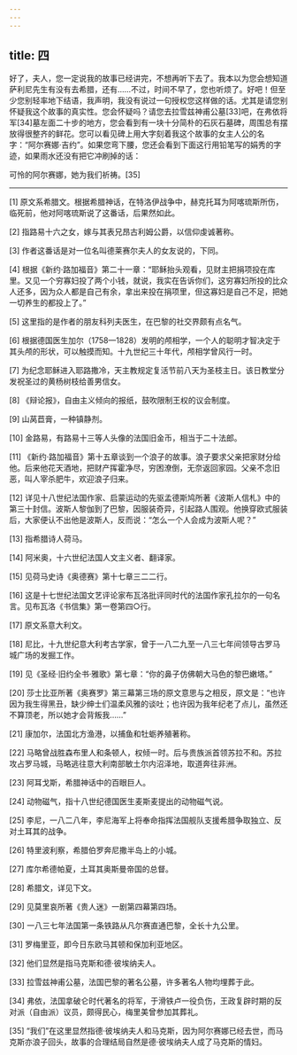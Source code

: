 ```yaml
---
---
---
```

title: 四
---




好了，夫人，您一定说我的故事已经讲完，不想再听下去了。我本以为您会想知道萨利尼先生有没有去希腊，还有……不过，时间不早了，您也听烦了。好吧！但至少您别轻率地下结语，我声明，我没有说过一句授权您这样做的话。尤其是请您别怀疑我这个故事的真实性。您会怀疑吗？请您去拉雪兹神甫公墓[33]吧，在弗依将军[34]墓左面二十步的地方，您会看到有一块十分简朴的石灰石墓碑，周围总有摆放得很整齐的鲜花。您可以看见碑上用大字刻着我这个故事的女主人公的名字：“阿尔赛娜·吉约”。如果您弯下腰，您还会看到下面这行用铅笔写的娟秀的字迹，如果雨水还没有把它冲刷掉的话：





可怜的阿尔赛娜，她为我们祈祷。[35]



* * *



[1] 原文系希腊文。根据希腊神话，在特洛伊战争中，赫克托耳为阿喀琉斯所伤，临死前，他对阿喀琉斯说了这番话，后果然如此。

[2] 指路易十六之女，嫁与其表兄昂古利姆公爵，以信仰虔诚著称。

[3] 作者这番话是对一位名叫德莱赛尔夫人的女友说的，下同。

[4] 根据《新约·路加福音》第二十一章：“耶稣抬头观看，见财主把捐项投在库里。又见一个穷寡妇投了两个小钱，就说，我实在告诉你们，这穷寡妇所投的比众人还多，因为众人都是自己有余，拿出来投在捐项里，但这寡妇是自己不足，把她一切养生的都投上了。”

[5] 这里指的是作者的朋友科列夫医生，在巴黎的社交界颇有点名气。

[6] 根据德国医生加尔（1758—1828）发明的颅相学，一个人的聪明才智决定于其头颅的形状，可以触摸而知。十九世纪三十年代，颅相学曾风行一时。

[7] 为纪念耶稣进入耶路撒冷，天主教规定复活节前八天为圣枝主日。该日教堂分发祝圣过的黄杨树枝给善男信女。

[8] 《辩论报》，自由主义倾向的报纸，鼓吹限制王权的议会制度。

[9] 山莴苣膏，一种镇静剂。

[10] 金路易，有路易十三等人头像的法国旧金币，相当于二十法郎。

[11] 《新约·路加福音》第十五章谈到一个浪子的故事。浪子要求父亲把家财分给他。后来他花天酒地，把财产挥霍净尽，穷困潦倒，无奈返回家园。父亲不念旧恶，叫人宰杀肥牛，欢迎浪子归来。

[12] 详见十八世纪法国作家、启蒙运动的先驱孟德斯鸠所著《波斯人信札》中的第三十封信。波斯人黎伽到了巴黎，因服装奇异，引起路人围观。他换穿欧式服装后，大家便认不出他是波斯人，反而说：“怎么一个人会成为波斯人呢？”

[13] 指希腊诗人荷马。

[14] 阿米奥，十六世纪法国人文主义者、翻译家。

[15] 见荷马史诗《奥德赛》第十七章三二二行。

[16] 这是十七世纪法国文艺评论家布瓦洛批评同时代的法国作家孔拉尔的一句名言。见布瓦洛《书信集》第一卷第四○行。

[17] 原文系意大利文。

[18] 尼比，十九世纪意大利考古学家，曾于一八二九至一八三七年间领导古罗马城广场的发掘工作。

[19] 见《圣经·旧约全书·雅歌》第七章：“你的鼻子仿佛朝大马色的黎巴嫩塔。”

[20] 莎士比亚所著《奥赛罗》第三幕第三场的原文意思与之相反，原文是：“也许因为我生得黑丑，缺少绅士们温柔风雅的谈吐；也许因为我年纪老了点儿，虽然还不算顶老，所以她才会背叛我……”

[21] 康加尔，法国北方渔港，以捕鱼和牡蛎养殖著称。

[22] 马略曾战胜森布里人和条顿人，权倾一时。后与贵族派首领苏拉不和。苏拉攻占罗马城，马略逃往意大利南部敏土尔内沼泽地，取道奔往非洲。

[23] 阿耳戈斯，希腊神话中的百眼巨人。

[24] 动物磁气，指十八世纪德国医生麦斯麦提出的动物磁气说。

[25] 李尼，一八二八年，李尼海军上将奉命指挥法国舰队支援希腊争取独立、反对土耳其的战争。

[26] 特里波利察，希腊伯罗奔尼撒半岛上的小城。

[27] 库尔希德帕夏，土耳其奥斯曼帝国的总督。

[28] 希腊文，详见下文。

[29] 见莫里哀所著《贵人迷》一剧第四幕第四场。

[30] 一八三七年法国第一条铁路从凡尔赛直通巴黎，全长十九公里。

[31] 罗梅里亚，即今日东欧马其顿和保加利亚地区。

[32] 他们显然是指马克斯和德·彼埃纳夫人。

[33] 拉雪兹神甫公墓，法国巴黎的著名公墓，许多著名人物均埋葬于此。

[34] 弗依，法国拿破仑时代著名的将军，于滑铁卢一役负伤，王政复辟时期的反对派（自由派）议员，颇得民心，梅里美曾参加其葬礼。

[35] “我们”在这里显然指德·彼埃纳夫人和马克斯，因为阿尔赛娜已经去世，而马克斯亦浪子回头，故事的合理结局自然是德·彼埃纳夫人成了马克斯的情妇。